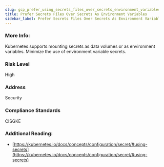 ```yaml
---
slug: gcp_prefer_using_secrets_files_over_secrets_environment_variables
title: Prefer Secrets Files Over Secrets As Environment Variables
sidebar_label: Prefer Secrets Files Over Secrets As Environment Variables
---
```


### More Info:

Kubernetes supports mounting secrets as data volumes or as environment variables. Minimize the use of environment variable secrets.

### Risk Level

High

### Address

Security

### Compliance Standards

CISGKE

### Additional Reading:

- [https://kubernetes.io/docs/concepts/configuration/secret/#using-secrets](https://kubernetes.io/docs/concepts/configuration/secret/#using-secrets) 

